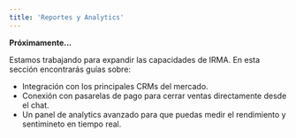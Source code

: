 ```yaml
---
title: 'Reportes y Analytics'
---
```


**Próximamente...**

Estamos trabajando para expandir las capacidades de IRMA. En esta sección encontrarás guías sobre:

* Integración con los principales CRMs del mercado.
* Conexión con pasarelas de pago para cerrar ventas directamente desde el chat.
* Un panel de analytics avanzado para que puedas medir el rendimiento y sentimineto en tiempo real.
